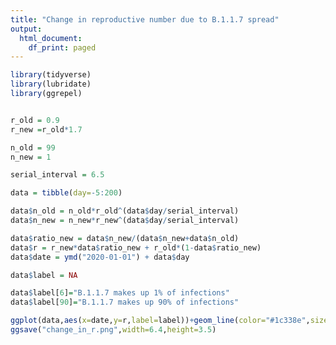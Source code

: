 ```yaml
---
title: "Change in reproductive number due to B.1.1.7 spread"
output:
  html_document:
    df_print: paged
---
```




```r
library(tidyverse)
library(lubridate)
library(ggrepel)


r_old = 0.9
r_new =r_old*1.7

n_old = 99
n_new = 1

serial_interval = 6.5

data = tibble(day=-5:200)

data$n_old = n_old*r_old^(data$day/serial_interval)
data$n_new = n_new*r_new^(data$day/serial_interval)

data$ratio_new = data$n_new/(data$n_new+data$n_old)
data$r = r_new*data$ratio_new + r_old*(1-data$ratio_new)
data$date = ymd("2020-01-01") + data$day

data$label = NA

data$label[6]="B.1.1.7 makes up 1% of infections"
data$label[90]="B.1.1.7 makes up 90% of infections"

ggplot(data,aes(x=date,y=r,label=label))+geom_line(color="#1c338e",size=1)+theme_bw()+labs(y="Reproductive number (R)",x="Date",title="Change of reproductive number due to B.1.1.7 spread")+coord_cartesian(ylim=c(0,NA),xlim=c(ymd("2020-01-01"),ymd("2020-04-01")))+ geom_hline(yintercept=1,linetype=2,color="#444444")+geom_label_repel(nudge_x =3,nudge_y =-0.2,color="#444444",size=3)
ggsave("change_in_r.png",width=6.4,height=3.5)

```